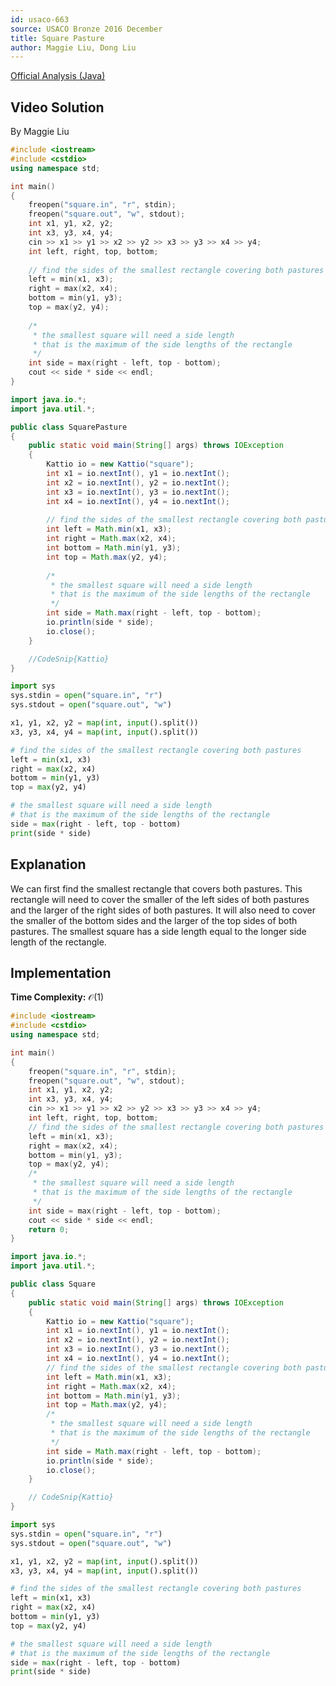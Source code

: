 ```yaml
---
id: usaco-663
source: USACO Bronze 2016 December
title: Square Pasture
author: Maggie Liu, Dong Liu
---
```


[Official Analysis (Java)](http://www.usaco.org/current/data/sol_square_bronze_dec16.html)

## Video Solution

By Maggie Liu

<Youtube id="gXNTflZeutk" />

<Spoiler title="Video Solution Code">
<LanguageSection>
<CPPSection>

```cpp
#include <iostream>
#include <cstdio>
using namespace std;

int main()
{
	freopen("square.in", "r", stdin);
	freopen("square.out", "w", stdout);
	int x1, y1, x2, y2;
	int x3, y3, x4, y4;
	cin >> x1 >> y1 >> x2 >> y2 >> x3 >> y3 >> x4 >> y4;
	int left, right, top, bottom;
	
	// find the sides of the smallest rectangle covering both pastures
	left = min(x1, x3);
	right = max(x2, x4);
	bottom = min(y1, y3);
	top = max(y2, y4);
	
	/*
	 * the smallest square will need a side length
	 * that is the maximum of the side lengths of the rectangle
	 */
	int side = max(right - left, top - bottom);
	cout << side * side << endl;
}
```

</CPPSection>
<JavaSection>

```java
import java.io.*;
import java.util.*;

public class SquarePasture
{
	public static void main(String[] args) throws IOException
	{
		Kattio io = new Kattio("square");
		int x1 = io.nextInt(), y1 = io.nextInt();
		int x2 = io.nextInt(), y2 = io.nextInt();
		int x3 = io.nextInt(), y3 = io.nextInt();
		int x4 = io.nextInt(), y4 = io.nextInt();
		
		// find the sides of the smallest rectangle covering both pastures
		int left = Math.min(x1, x3);
		int right = Math.max(x2, x4);
		int bottom = Math.min(y1, y3);
		int top = Math.max(y2, y4);
		
		/*
		 * the smallest square will need a side length
		 * that is the maximum of the side lengths of the rectangle
		 */
		int side = Math.max(right - left, top - bottom);
		io.println(side * side);
		io.close();
	}

	//CodeSnip{Kattio}
}
```
</JavaSection>
	
<PySection>

```py
import sys
sys.stdin = open("square.in", "r")
sys.stdout = open("square.out", "w")

x1, y1, x2, y2 = map(int, input().split())
x3, y3, x4, y4 = map(int, input().split())

# find the sides of the smallest rectangle covering both pastures
left = min(x1, x3)
right = max(x2, x4)
bottom = min(y1, y3)
top = max(y2, y4)

# the smallest square will need a side length
# that is the maximum of the side lengths of the rectangle
side = max(right - left, top - bottom)
print(side * side)
```
</PySection>
</LanguageSection>
</Spoiler>
	
## Explanation

We can first find the smallest rectangle that covers both pastures. This
rectangle will need to cover the smaller of the left sides of both pastures and
the larger of the right sides of both pastures. It will also need to cover the
smaller of the bottom sides and the larger of the top sides of both pastures.
The smallest square has a side length equal to the longer side length of the
rectangle.

## Implementation

**Time Complexity:** $\mathcal{O}(1)$

<LanguageSection>

<CPPSection>

```cpp
#include <iostream>
#include <cstdio>
using namespace std;

int main()
{
	freopen("square.in", "r", stdin);
	freopen("square.out", "w", stdout);
	int x1, y1, x2, y2;
	int x3, y3, x4, y4;
	cin >> x1 >> y1 >> x2 >> y2 >> x3 >> y3 >> x4 >> y4;
	int left, right, top, bottom;
	// find the sides of the smallest rectangle covering both pastures
	left = min(x1, x3);
	right = max(x2, x4);
	bottom = min(y1, y3);
	top = max(y2, y4);
	/*
	 * the smallest square will need a side length
	 * that is the maximum of the side lengths of the rectangle
	 */
	int side = max(right - left, top - bottom);
	cout << side * side << endl;
	return 0;
}

```

</CPPSection>

<JavaSection>

```java
import java.io.*;
import java.util.*;

public class Square
{
	public static void main(String[] args) throws IOException
	{
		Kattio io = new Kattio("square");
		int x1 = io.nextInt(), y1 = io.nextInt();
		int x2 = io.nextInt(), y2 = io.nextInt();
		int x3 = io.nextInt(), y3 = io.nextInt();
		int x4 = io.nextInt(), y4 = io.nextInt();
		// find the sides of the smallest rectangle covering both pastures
		int left = Math.min(x1, x3);
		int right = Math.max(x2, x4);
		int bottom = Math.min(y1, y3);
		int top = Math.max(y2, y4);
		/*
		 * the smallest square will need a side length
		 * that is the maximum of the side lengths of the rectangle
		 */
		int side = Math.max(right - left, top - bottom);
		io.println(side * side);
		io.close();
	}

	// CodeSnip{Kattio}
}
```

</JavaSection>

<PySection>

```py
import sys
sys.stdin = open("square.in", "r")
sys.stdout = open("square.out", "w")

x1, y1, x2, y2 = map(int, input().split())
x3, y3, x4, y4 = map(int, input().split())

# find the sides of the smallest rectangle covering both pastures
left = min(x1, x3)
right = max(x2, x4)
bottom = min(y1, y3)
top = max(y2, y4)

# the smallest square will need a side length
# that is the maximum of the side lengths of the rectangle
side = max(right - left, top - bottom)
print(side * side)
```

</PySection>

</LanguageSection>
